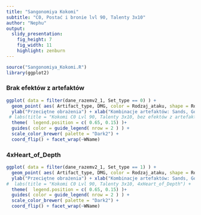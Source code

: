 ---
title: "Sangonomiya Kokomi"
subtitle: "C0, Postać i bronie lvl 90, Talenty 3x10"
author: "Nephu"
output:
  slidy_presentation:
    fig_height: 7
    fig_width: 11
    highlight: zenburn
---

```{r, include = FALSE}
source("Sangonomiya_Kokomi.R")
library(ggplot2)
```

### Brak efektów z artefaktów
```{r, echo = FALSE}
ggplot( data = filter(dane_razemv2_1, Set_type == 0) ) + 
  geom_point( aes( Artifact_type, DMG, color = Rodzaj_ataku, shape = Rodzaj_ataku), size = 2 ) +
  ylab("Przeciętne obrażenia") + xlab("Kombinacje artefaktów: Sands, Goblet, Circlet") +
 # labs(title = "Kokomi C0 Lvl 90, Talenty 3x10, bez efektów z artefaktów") +
  theme(  legend.position = c( 0.65, 0.15) )+
  guides( color = guide_legend( nrow = 2 ) ) +
  scale_color_brewer( palette = "Dark2") +
  coord_flip() + facet_wrap(~WName)
```

### 4xHeart_of_Depth
```{r, echo = FALSE}
ggplot( data = filter(dane_razemv2_1, Set_type == 1) ) + 
  geom_point( aes( Artifact_type, DMG, color = Rodzaj_ataku, shape = Rodzaj_ataku), size = 2 ) +
  ylab("Przeciętne obrażenia") + xlab("Kombinacje artefaktów: Sands, Goblet, Circlet") +
#  labs(title = "Kokomi C0 Lvl 90, Talenty 3x10, 4xHeart_of_Depth") +
  theme(  legend.position = c( 0.65, 0.15) )+
  guides( color = guide_legend( nrow = 2 ) ) +
  scale_color_brewer( palette = "Dark2") +
  coord_flip() + facet_wrap(~WName)
```
